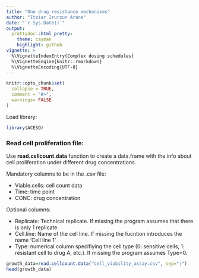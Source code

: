 ```yaml
---
title: "One drug resistance mechanisms"
author: "Itziar Irurzun Arana"
date: "`r Sys.Date()`"
output:  
  prettydoc::html_pretty:
    theme: cayman 
    highlight: github
vignette: >
  %\VignetteIndexEntry{Complex dosing schedules}
  %\VignetteEngine{knitr::rmarkdown}
  %\VignetteEncoding{UTF-8}
---
```


```r
knitr::opts_chunk$set(
  collapse = TRUE,
  comment = "#>",
  warnings= FALSE
)
```
Load library:
```r
library(ACESO)
```
### Read cell proliferation file:

Use **read.cellcount.data** function to create a data.frame with the info about cell proliferation under different drug concentrations.

Mandatory columns to be in the .csv file: 

* Viable.cells: cell count data
* Time: time point
* CONC: drug concentration

Optional columns: 

* Replicate: Technical replicate. If missing the program assumes that there is only 1 replicate.
* Cell.line: Name of the cell line. If missing the fucntion introduces the name 'Cell line 1'
* Type: numerical column specifiying the cell type (0: sensitive cells, 1: resistant cell to drug A, etc.). If missing the program assumes Type=0.

```r
growth_data=read.cellcount.data("cell_viability_assay.csv", sep=";")
head(growth_data)
```
